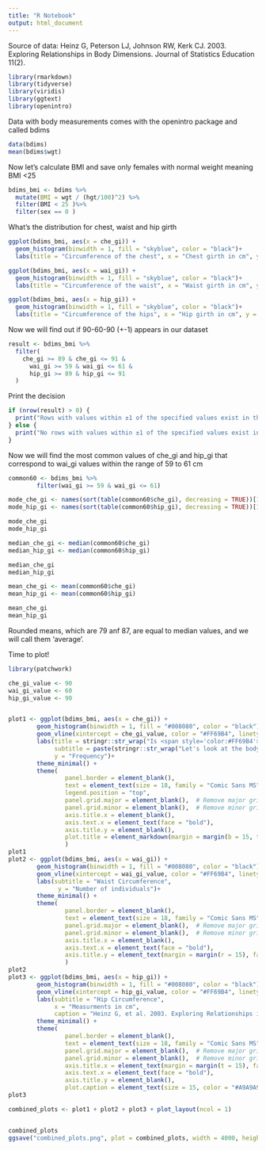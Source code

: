 ```yaml
---
title: "R Notebook"
output: html_document
---
```


Source of data: Heinz G, Peterson LJ, Johnson RW, Kerk CJ. 2003. Exploring Relationships in Body Dimensions. Journal of Statistics Education 11(2).

```r
library(rmarkdown)
library(tidyverse)
library(viridis)
library(ggtext)
library(openintro)


```
Data with body measurements comes with the openintro package and called bdims
```r
data(bdims)
mean(bdims$wgt)
```
Now let's calculate BMI and save only females with normal weight meaning BMI <25
```r
bdims_bmi <- bdims %>%
  mutate(BMI = wgt / (hgt/100)^2) %>%
  filter(BMI < 25 )%>%
  filter(sex == 0 )
```
What's the distribution for chest, waist and hip girth
```r
ggplot(bdims_bmi, aes(x = che_gi)) +
  geom_histogram(binwidth = 1, fill = "skyblue", color = "black")+
  labs(title = "Circumference of the chest", x = "Chest girth in cm", y = "Frequency")

ggplot(bdims_bmi, aes(x = wai_gi)) +
  geom_histogram(binwidth = 1, fill = "skyblue", color = "black")+
  labs(title = "Circumference of the waist", x = "Waist girth in cm", y = "Frequency")

ggplot(bdims_bmi, aes(x = hip_gi)) +
  geom_histogram(binwidth = 1, fill = "skyblue", color = "black")+
  labs(title = "Circumference of the hips", x = "Hip girth in cm", y = "Frequency")


```
Now we will find out if 90-60-90 (+-1) appears in our dataset
```r
result <- bdims_bmi %>%
  filter(
    che_gi >= 89 & che_gi <= 91 &
      wai_gi >= 59 & wai_gi <= 61 &
      hip_gi >= 89 & hip_gi <= 91
  )
```
Print the decision
```r
if (nrow(result) > 0) {
  print("Rows with values within ±1 of the specified values exist in the dataset.")
} else {
  print("No rows with values within ±1 of the specified values exist in the dataset.")
}
```
Now we will find the most common values of che_gi and hip_gi that correspond to wai_gi values within the range of 59 to 61 cm
```r

common60 <- bdims_bmi %>%
        filter(wai_gi >= 59 & wai_gi <= 61)

mode_che_gi <- names(sort(table(common60$che_gi), decreasing = TRUE))[1]
mode_hip_gi <- names(sort(table(common60$hip_gi), decreasing = TRUE))[1]

mode_che_gi
mode_hip_gi

median_che_gi <- median(common60$che_gi)
median_hip_gi <- median(common60$hip_gi)

median_che_gi
median_hip_gi

mean_che_gi <- mean(common60$che_gi)
mean_hip_gi <- mean(common60$hip_gi)

mean_che_gi
mean_hip_gi

```
Rounded means, which are 79 anf 87, are equal to median values, and we will call them 'average'.

Time to plot!
```r

library(patchwork)

che_gi_value <- 90
wai_gi_value <- 60
hip_gi_value <- 90


plot1 <- ggplot(bdims_bmi, aes(x = che_gi)) +
        geom_histogram(binwidth = 1, fill = "#008080", color = "black") +
        geom_vline(xintercept = che_gi_value, color = "#FF69B4", linetype = "dashed", size = 2) +
        labs(title = stringr::str_wrap("Is <span style='color:#FF69B4'>90-60-90</span> a realistic idea of female body?"),
             subtitle = paste(stringr::str_wrap("Let's look at the body measurements of 215 physically active women with normal weight (BMI < 25). The histograms illustrate a wide distribution of body measurements. The bust circumference of 90 cm and waist circumference of 60 cm are uncommon. The analysis also shows that not a single woman had a 90-60-90 body shape. On average, women with a 60 cm waist typically have a bust measurement of 79 cm and a hip measurement of 87 cm. The 90-60-90 combination does not represent a common body shape."), "\n\n", "Bust Circumference" ),
             y = "Frequency")+
        theme_minimal() +
        theme(
                panel.border = element_blank(),
                text = element_text(size = 18, family = "Comic Sans MS"),
                legend.position = "top",
                panel.grid.major = element_blank(),  # Remove major gridlines
                panel.grid.minor = element_blank(),  # Remove minor gridlines
                axis.title.x = element_blank(),
                axis.text.x = element_text(face = "bold"),
                axis.title.y = element_blank(),
                plot.title = element_markdown(margin = margin(b = 15, t =30), face = "bold")
                )
plot1
plot2 <- ggplot(bdims_bmi, aes(x = wai_gi)) +
        geom_histogram(binwidth = 1, fill = "#008080", color = "black") +
        geom_vline(xintercept = wai_gi_value, color = "#FF69B4", linetype = "dashed", size = 2) +
        labs(subtitle = "Waist Circumference",
              y = "Number of individuals")+
        theme_minimal() +
        theme(
                panel.border = element_blank(),
                text = element_text(size = 18, family = "Comic Sans MS"),
                panel.grid.major = element_blank(),  # Remove major gridlines
                panel.grid.minor = element_blank(),  # Remove minor gridlines
                axis.title.x = element_blank(),
                axis.text.x = element_text(face = "bold"),
                axis.title.y = element_text(margin = margin(r = 15), face = "bold")
                )
plot2
plot3 <- ggplot(bdims_bmi, aes(x = hip_gi)) +
        geom_histogram(binwidth = 1, fill = "#008080", color = "black") +
        geom_vline(xintercept = hip_gi_value, color = "#FF69B4", linetype = "dashed", size = 2) +
        labs(subtitle = "Hip Circumference",
             x = "Measurments in cm",
             caption = "Heinz G, et al. 2003. Exploring Relationships in Body Dimensions|Created by Elena Shekhova")+
        theme_minimal() +
        theme(
                panel.border = element_blank(),
                text = element_text(size = 18, family = "Comic Sans MS"),
                panel.grid.major = element_blank(),  # Remove major gridlines
                panel.grid.minor = element_blank(),  # Remove minor gridlines
                axis.title.x = element_text(margin = margin(t = 15), face = "bold"),
                axis.text.x = element_text(face = "bold"),
                axis.title.y = element_blank(),
                plot.caption = element_text(size = 15, color = "#A9A9A9", hjust = 0.8,  margin = margin(t = 25, b = 30)))
plot3

combined_plots <- plot1 + plot2 + plot3 + plot_layout(ncol = 1)


combined_plots
ggsave("combined_plots.png", plot = combined_plots, width = 4000, height = 3000, units = "px", dpi = 300)

```
